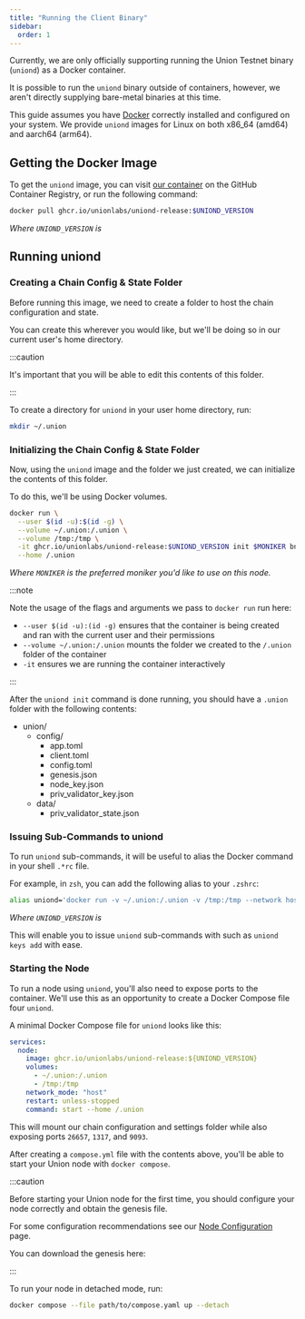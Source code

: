 ```yaml
---
title: "Running the Client Binary"
sidebar:
  order: 1
---
```



Currently, we are only officially supporting running the Union Testnet binary (`uniond`) as a Docker container.

It is possible to run the `uniond` binary outside of containers, however, we aren't directly supplying bare-metal binaries at this time.

This guide assumes you have [Docker](https://www.docker.com/get-started/) correctly installed and configured on your system. We provide `uniond` images for Linux on both x86_64 (amd64) and aarch64 (arm64).

## Getting the Docker Image

To get the `uniond` image, you can visit [our container](https://github.com/orgs/unionlabs/packages/container/package/uniond-release) on the GitHub Container Registry, or run the following command:

```sh frame="none"
docker pull ghcr.io/unionlabs/uniond-release:$UNIOND_VERSION
```

_Where `UNIOND_VERSION` is <Version chainId="union-testnet-5" genesis="false"/>_

## Running uniond

### Creating a Chain Config & State Folder

Before running this image, we need to create a folder to host the chain configuration and state.

You can create this wherever you would like, but we'll be doing so in our current user's home directory.

:::caution

It's important that you will be able to edit this contents of this folder.

:::

To create a directory for `uniond` in your user home directory, run:

```sh frame="none"
mkdir ~/.union
```

### Initializing the Chain Config & State Folder

Now, using the `uniond` image and the folder we just created, we can initialize the contents of this folder.

To do this, we'll be using Docker volumes.

```sh frame="none"
docker run \
  --user $(id -u):$(id -g) \
  --volume ~/.union:/.union \
  --volume /tmp:/tmp \
  -it ghcr.io/unionlabs/uniond-release:$UNIOND_VERSION init $MONIKER bn254 \
  --home /.union
```

_Where `MONIKER` is the preferred moniker you'd like to use on this node._

:::note

Note the usage of the flags and arguments we pass to `docker run` run here:

- `--user $(id -u):(id -g)` ensures that the container is being created and ran with the current user and their permissions
- `--volume ~/.union:/.union` mounts the folder we created to the `/.union` folder of the container
- `-it` ensures we are running the container interactively

:::

After the `uniond init` command is done running, you should have a `.union` folder with the following contents:

<FileTree>

- union/
  - config/
    - app.toml
    - client.toml
    - config.toml
    - genesis.json
    - node_key.json
    - priv_validator_key.json
  - data/
    - priv_validator_state.json

</FileTree>

### Issuing Sub-Commands to uniond

To run `uniond` sub-commands, it will be useful to alias the Docker command in your shell `.*rc` file.

For example, in `zsh`, you can add the following alias to your `.zshrc`:

```sh frame="none"
alias uniond='docker run -v ~/.union:/.union -v /tmp:/tmp --network host -it ghcr.io/unionlabs/uniond-release:$UNIOND_VERSION --home /.union'
```

_Where `UNIOND_VERSION` is <Version chainId="union-testnet-5" genesis="false"/>_

This will enable you to issue `uniond` sub-commands with such as `uniond keys add` with ease.

### Starting the Node

To run a node using `uniond`, you'll also need to expose ports to the container. We'll use this as an opportunity to create a Docker Compose file four `uniond`.

A minimal Docker Compose file for `uniond` looks like this:

```yaml
services:
  node:
    image: ghcr.io/unionlabs/uniond-release:${UNIOND_VERSION}
    volumes:
      - ~/.union:/.union
      - /tmp:/tmp
    network_mode: "host"
    restart: unless-stopped
    command: start --home /.union
```

This will mount our chain configuration and settings folder while also exposing ports `26657`, `1317`, and `9093`.

After creating a `compose.yml` file with the contents above, you'll be able to start your Union node with `docker compose`.

:::caution

Before starting your Union node for the first time, you should configure your node correctly and obtain the genesis file.

For some configuration recommendations see our [Node Configuration](/docs/infrastructure/node-operators/node-configuration) page.

You can download the genesis here:

<DownloadFile filepath="/genesis.json" filename="genesis.json" />

:::

To run your node in detached mode, run:

```sh frame="none"
docker compose --file path/to/compose.yaml up --detach
```
